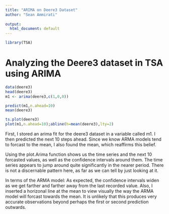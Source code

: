 ```yaml
---
title: "ARIMA on Deere3 Dataset"
author: "Sean Ammirati"
  
output:
  html_document: default
---
```

```r
library(TSA)
```
# Analyzing the Deere3 dataset in TSA using ARIMA
```r
data(deere3)
head(deere3)
m1 <- arima(deere3,c(1,0,0))

predict(m1,n.ahead=10)
mean(deere3)

ts.plot(deere3)
plot(m1,n.ahead=10);abline(h=mean(deere3),lty=2)
```

First, I stored an arima fit for the deere3 dataset in a variable called m1. I then predicted the next 10 steps ahead. Since we know ARMA models tend to forcast to the mean, I also found the mean, which reaffirms this belief. 

Using the plot.Arima function shows us the time series and the next 10 forcasted values, as well as the confidence intervals around them. The time series appears to jump around quite significantly in the nearer period. There is not a discernable pattern here, as far as we can tell by just looking at it. 

In terms of the ARMA model: As expected, the confidence intervals widen as we get farther and farther away from the last recorded value. Also, I inserted a horizonal line at the mean to view visually the way the ARMA model will forcast towards the mean. It is unlikely that this produces very accurate observations beyond perhaps the first or second prediction outwards. 
